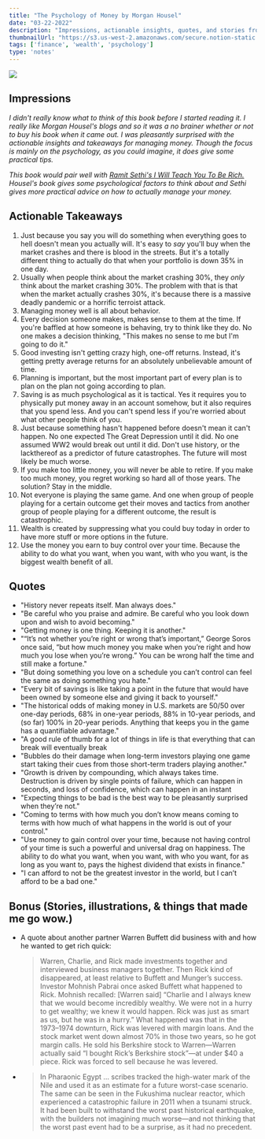```yaml
---
title: "The Psychology of Money by Morgan Housel"
date: "03-22-2022"
description: "Impressions, actionable insights, quotes, and stories from 'The Psychology of Money' by Morgan Housel."
thumbnailUrl: "https://s3.us-west-2.amazonaws.com/secure.notion-static.com/ed407523-dc54-4367-b307-f9e98084a824/psych_of_money.png?X-Amz-Algorithm=AWS4-HMAC-SHA256&X-Amz-Content-Sha256=UNSIGNED-PAYLOAD&X-Amz-Credential=AKIAT73L2G45EIPT3X45%2F20220322%2Fus-west-2%2Fs3%2Faws4_request&X-Amz-Date=20220322T235234Z&X-Amz-Expires=86400&X-Amz-Signature=9ea313f87234026bd0a18f437afb221603f5d9e29e9d158d63265be7eaab9a40&X-Amz-SignedHeaders=host&response-content-disposition=filename%20%3D%22psych%2520of%2520money.png%22&x-id=GetObject"
tags: ['finance', 'wealth', 'psychology']
type: 'notes'
---
```


![](/psych-of-money.png)

## Impressions

*I didn't really know what to think of this book before I started reading it. I really like Morgan Housel's blogs and so it was a no brainer whether or not to buy his book when it came out. I was pleasantly surprised with the actionable insights and takeaways for managing money. Though the focus is mainly on the psychology, as you could imagine, it does give some practical tips.*

*This book would pair well with [Ramit Sethi's I Will Teach You To Be Rich.](https://www.iwillteachyoutoberich.com/) Housel's book gives some psychological factors to think about and Sethi gives more practical advice on how to actually manage your money.*

## Actionable Takeaways
1. Just because you say you will do something when everything goes to hell doesn't mean you actually will. It's easy to *say* you'll buy when the market crashes and there is blood in the streets. But it's a totally different thing to actually do that when your portfolio is down 35% in one day.
2. Usually when people think about the market crashing 30%, they *only* think about the market crashing 30%. The problem with that is that when the market actually crashes 30%, it's because there is a massive deadly pandemic or a horrific terroist attack.
3. Managing money well is all about behavior.
4. Every decision someone makes, makes sense to them at the time. If you're baffled at how someone is behaving, try to think like they do. No one makes a decision thinking, "This makes no sense to me but I'm going to do it."
5. Good investing isn't getting crazy high, one-off returns. Instead, it's getting pretty average returns for an absolutely unbelievable amount of time.
6. Planning is important, but the most important part of every plan is to plan on the plan not going according to plan.
7. Saving is as much psychological as it is tactical. Yes it requires you to physically put money away in an account somehow, but it also requires that you spend less. And you can't spend less if you're worried about what other people think of you.
8. Just because something hasn't happened before doesn't mean it can't happen. No one expected The Great Depression until it did. No one assumed WW2 would break out until it did. Don't use history, or the lackthereof as a predictor of future catastrophes. The future will most likely be much worse.
9. If you make too little money, you will never be able to retire. If you make too much money, you regret working so hard all of those years. The solution? Stay in the middle.
10. Not everyone is playing the same game. And one when group of people playing for a certain outcome get their moves and tactics from another group of people playing for a different outcome, the result is catastrophic.
11. Wealth is created by suppressing what you could buy today in order to have more stuff or more options in the future.
12. Use the money you earn to buy control over your time. Because the ability to do what you want, when you want, with who you want, is the biggest wealth benefit of all.

## Quotes
- "History never repeats itself. Man always does."
- "Be careful who you praise and admire. Be careful who you look down upon and wish to avoid becoming."
- "Getting money is one thing. Keeping it is another."
- "“It’s not whether you’re right or wrong that’s important,” George Soros once said, “but how much money you make when you’re right and how much you lose when you’re wrong.” You can be wrong half the time and still make a fortune."
- "But doing something you love on a schedule you can’t control can feel the same as doing something you hate."
- "Every bit of savings is like taking a point in the future that would have been owned by someone else and giving it back to yourself."
- "The historical odds of making money in U.S. markets are 50/50 over one-day periods, 68% in one-year periods, 88% in 10-year periods, and (so far) 100% in 20-year periods. Anything that keeps you in the game has a quantifiable advantage."
- "A good rule of thumb for a lot of things in life is that everything that can break will eventually break
- "Bubbles do their damage when long-term investors playing one game start taking their cues from those short-term traders playing another."
- "Growth is driven by compounding, which always takes time. Destruction is driven by single points of failure, which can happen in seconds, and loss of confidence, which can happen in an instant
- "Expecting things to be bad is the best way to be pleasantly surprised when they’re not."
- "Coming to terms with how much you don’t know means coming to terms with how much of what happens in the world is out of your control."
- "Use money to gain control over your time, because not having control of your time is such a powerful and universal drag on happiness. The ability to do what you want, when you want, with who you want, for as long as you want to, pays the highest dividend that exists in finance."
- "I can afford to not be the greatest investor in the world, but I can’t afford to be a bad one."

## Bonus (Stories, illustrations, & things that made me go wow.)
- A quote about another partner Warren Buffett did business with and how he wanted to get rich quick:
	 > Warren, Charlie, and Rick made investments together and interviewed business managers together. Then Rick kind of disappeared, at least relative to Buffett and Munger’s success. Investor Mohnish Pabrai once asked Buffett what happened to Rick. Mohnish recalled: [Warren said] “Charlie and I always knew that we would become incredibly wealthy. We were not in a hurry to get wealthy; we knew it would happen. Rick was just as smart as us, but he was in a hurry.” What happened was that in the 1973–1974 downturn, Rick was levered with margin loans. And the stock market went down almost 70% in those two years, so he got margin calls. He sold his Berkshire stock to Warren—Warren actually said “I bought Rick’s Berkshire stock”—at under $40 a piece. Rick was forced to sell because he was levered.
- > In Pharaonic Egypt … scribes tracked the high-water mark of the Nile and used it as an estimate for a future worst-case scenario. The same can be seen in the Fukushima nuclear reactor, which experienced a catastrophic failure in 2011 when a tsunami struck. It had been built to withstand the worst past historical earthquake, with the builders not imagining much worse—and not thinking that the worst past event had to be a surprise, as it had no precedent.
